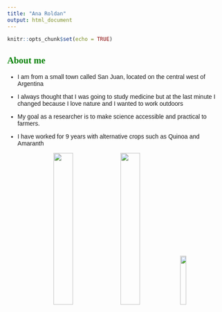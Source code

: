 ```yaml
---
title: "Ana Roldan"
output: html_document
---
```

```r
knitr::opts_chunk$set(echo = TRUE)
```
<style>
h1 { text-align: center; }
body { font-family: "Arial", sans-serif;}
h1, h2 { font-family: "Times New Roman", serif; }
h2 {color: green;}
</style>

## About me 

* I am from a small town called San Juan, located on the central west of Argentina

* I always thought that I was going to study medicine but at the last minute I changed because I love nature and I wanted to work outdoors

* My goal as a researcher is to make science accessible and practical to farmers.

* I have worked for 9 years with alternative crops such as Quinoa and Amaranth

<div style="text-align: center;">
<img src="quinoa.jpg" width="30%" style="display:inline;">
<img src="quinoa2.jpg" width="30%" style="display:inline;">
<img src="amaranto.jpg" width="17%" style="display:inline;">
<div/>
